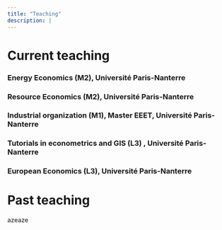 ```yaml
---
title: "Teaching"
description: |
---
```


# Current teaching

### Energy Economics (M2), Université Paris-Nanterre
### Resource Economics (M2), Université Paris-Nanterre
### Industrial organization (M1), Master EEET, Université Paris-Nanterre
### Tutorials in econometrics and GIS (L3) , Université Paris-Nanterre
### European Economics (L3), Université Paris-Nanterre

# Past teaching

azeaze
  